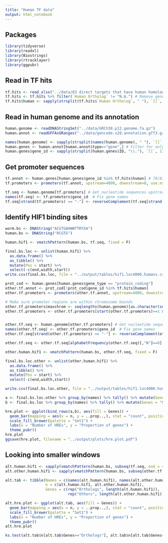 ```yaml
---
title: "Human TF data"
output: html_notebook
---
```


## Packages
```r
library(tidyverse)
library(readxl)
library(Biostrings)
library(rtracklayer)
library(ggpubr)
```

## Read in TF hits 
```r
tf.hits <- read_xlsx("../data/83 direct targets that have human homologs.xlsx")
tf.hits <- tf.hits %>% filter(`Human Ortholog` != "N.A.") # Remove genes with no human orthologs
tf.hits$human <- sapply(strsplit(tf.hits$`Human Ortholog`, " "), `[[`, 1)
```

## Read in human genome and its annotation
```r
human.genome <- readDNAStringSet("../data/GRCh38.p12.genome.fa.gz")
human.annot <- readGFFAsGRanges("../data/gencode.v28.annotation.gff3.gz")

names(human.genome) <- sapply(strsplit(names(human.genome), " "), `[[`, 1) # Fix chromosome names to match annotations
human.genes <- human.annot[human.annot$type=="gene",] # Filter for only annotations of genes
human.genes$gene_id <- sapply(strsplit(human.genes$ID, "\\."), `[[`, 1) # Fix gene_id to match HIF-1 targets
```

## Get promoter sequences
```r
tf.annot <- human.genes[human.genes$gene_id %in% tf.hits$human] # 78/83 of those gene ids are present in the current annotation
tf.promoters <- promoters(tf.annot, upstream=4000, downstream=0, use.names=TRUE) # Get 4000 bp upstream of the TSS

tf.seq <- human.genome[tf.promoters] # Get nucleotide sequences upstream of the promoter region
names(tf.seq) <- tf.promoters$gene_id  # Fix gene names
tf.seq[strand(tf.promoters) == "-"] <- reverseComplement(tf.seq[strand(tf.promoters) == "-"]) # For sequences on the negative strand, take the reverse complement of the sequences
```

## Identify HIF1 binding sites
```r
worm.bs <- DNAString("ACGTGAHWWTTRYSA")
human.bs <- DNAString("RCGTG")

human.hif1 <- vmatchPattern(human.bs, tf.seq, fixed = F)

final.bs.loc <- unlist(human.hif1) %>% 
  as.data.frame() %>%
  as_tibble() %>% 
  mutate(Pos = start) %>% 
  select(-c(end,width,start))
write.csv(final.bs.loc, file = "../output/tables/hif1.loc4000.humans.csv")
```

```r
prot_cod <- human.genes[human.genes$gene_type == "protein_coding"]
other.tf.annot <- prot_cod[!prot_cod$gene_id %in% tf.hits$human] 
other.tf.promoters <- promoters(other.tf.annot, upstream=4000, downstream=0, use.names=TRUE) # Get 4000 bp upstream of the TSS

# Make sure promoter regions are within chromosome bounds
other.tf.promoters$maxchrom <- seqlengths(human.genome)[as.character(seqnames(other.tf.promoters))]
other.tf.promoters <- other.tf.promoters[start(other.tf.promoters)>=1 & end(other.tf.promoters)<= other.tf.promoters$maxchrom]


other.tf.seq <- human.genome[other.tf.promoters] # Get nucleotide sequences upstream of the promoter region
names(other.tf.seq) <- other.tf.promoters$gene_id  # Fix gene names
other.tf.seq[strand(other.tf.promoters) == "-"] <- reverseComplement(other.tf.seq[strand(other.tf.promoters) == "-"]) # For sequences on the negative strand, take the reverse complement of the sequences

other.tf.seq <- other.tf.seq[alphabetFrequency(other.tf.seq)[,"N"]==0] # No N is promoter region

other.human.hif1 <- vmatchPattern(human.bs, other.tf.seq, fixed = F)

final.bs.loc.other <- unlist(other.human.hif1) %>% 
  as.data.frame() %>%
  as_tibble() %>% 
  mutate(Pos = start) %>% 
  select(-c(end,width,start))

write.csv(final.bs.loc.other, file = "../output/tables/hif1.loc4000.humans.other.genes.csv")

```

```r
a <- final.bs.loc.other %>% group_by(names) %>% tally() %>% mutate(Genes = "Others")
b <- final.bs.loc %>% group_by(names) %>% tally() %>% mutate(Genes = "Orthologs")

hre.plot <- ggplot(bind_rows(a,b), aes(fill = Genes)) +
  geom_bar(mapping = aes(x = n, y = ..prop..,), stat = "count", position = "dodge") +
  scale_fill_brewer(palette = "Set1") +
  labs(x = "Number of HREs", y = "Proportion of genes") +
  theme_pubr()
hre.plot
ggsave(hre.plot, filename = "../output/plots/hre.plot.pdf")
```
## Looking into smaller windows
```r
alt.human.hif1 <- sapply(vmatchPattern(human.bs, subseq(tf.seq, end = 4000, width = 1000), fixed = F), length)
alt.other.human.hif1 <- sapply(vmatchPattern(human.bs, subseq(other.tf.seq, end = 4000, width = 1000), fixed = F), length)

alt.tab <- tibble(Names = c(names(alt.human.hif1), names(alt.other.human.hif1)),
                  n = c(alt.human.hif1, alt.other.human.hif1),
                  Genes = c(rep("Orthologs", length(alt.human.hif1)),
                            rep("Others", length(alt.other.human.hif1))))

alt.hre.plot <- ggplot(alt.tab, aes(fill = Genes)) +
  geom_bar(mapping = aes(x = n, y = ..prop..,), stat = "count", position = "dodge") +
  scale_fill_brewer(palette = "Set1") +
  labs(x = "Number of HREs", y = "Proportion of genes") +
  theme_pubr()
alt.hre.plot

ks.test(alt.tab$n[alt.tab$Genes=="Orthologs"], alt.tab$n[alt.tab$Genes=="Others"])
```

